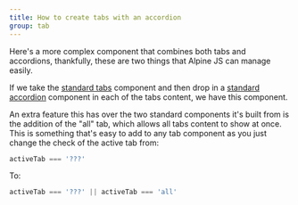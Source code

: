 ```yaml
---
title: How to create tabs with an accordion
group: tab
---
```


Here's a more complex component that combines both tabs and accordions, thankfully, these are two things that Alpine JS can manage easily.

If we take the [standard tabs](/examples/tabs) component and then drop in a [standard accordion](/examples/accordion) component in each of the tabs content, we have this component.

An extra feature this has over the two standard components it's built from is the addition of the "all" tab, which allows all tabs content to show at once. This is something that's easy to add to any tab component as you just change the check of the active tab from:

```js
activeTab === '???'
```

To:

```js
activeTab === '???' || activeTab === 'all'
```
